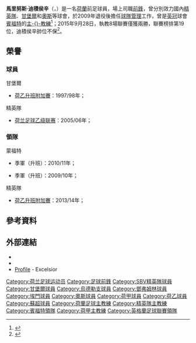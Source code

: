 {{noteTA|G1=足球|G2=FAcup|G3=uefa
|T=zh-hans:马里努斯·戴克胡伊岑; zh-hk:馬里努斯·迪積侯辛;
|1=zh-hans:马里努斯; zh-hk:馬里努斯;
|2=zh-hans:戴克胡伊岑; zh-hk:迪積侯辛;
}}
{{Infobox football biography
| name= 馬里努斯·迪積侯辛<br>''Marinus Dijkhuizen''
| fullname = Marinus Dijkhuizen
| image = 
| birth_date  = {{birth date and age|1972|1|4|df=y}} 
| birth_place = [[荷蘭|荷蘭]]{{tsl|en|'s-Gravenzande||斯赫拉芬赞德}}
| height = {{height|m=1.98}}
| currentclub = 
| clubnumber = 
| position = [[前鋒_(足球)|前鋒]]
| youthyears1= 1977–1993
| youthclubs1= 斯赫拉芬赞德
| youthyears2= 1993–1994
| youthclubs2= {{tsl|en|Excelsior Maassluis||馬斯勞斯精英}}
| years1 = 1994–1996 
| years2 = 1996–1999 
| years3 = 1999–2002 
| years4 = 2000–2001 
| years5 = 2001–2002 
| years6 = 2002–2005 
| years7 = 2005–2006 
| years8 = 2007–2008
| clubs1 = [[精英隊|精英隊]] 
| clubs2 = [[SC甘堡爾|甘堡爾]] 
| clubs3 = [[烏德勒支足球會|烏德勒支]] 
| clubs4 = → [[邓弗姆林足球俱乐部|鄧弗姆林]] 
| clubs5 = → [[埃門足球俱樂部|埃門]] 
| clubs6 = [[奧斯足球俱樂部|奧斯]] 
| clubs7 = [[精英隊|精英隊]] 
| clubs8 =[[SC甘堡爾|甘堡爾]]
| caps1 = 66 
| goals1 = 28 
| caps2 = 90 
| goals2 = 26 
| caps3 = 28 
| goals3 = 4 
| caps4 = 10 
| goals4 = 1 
| caps5 = 3 
| goals5 = 1 
| caps6 = 83 
| goals6 = 30 
| caps7 = 44 
| goals7 = 8 
| caps8 = 42 
| goals8 = 7
| years9 = 2008–2009    
| clubs9 = 斯赫拉芬赞德
| caps9 =  
| goals9 = 5
| nationalyears1 = 
| nationalteam1 = 
| nationalcaps1 = 
| nationalgoals1 = 
| manageryears1= 2009–2012
| managerclubs1= {{tsl|nl|v.v. Montfoort||蒙福特}}
| manageryears2= 2012–2014
| managerclubs2= {{tsl|nl|VV De Meern||德米恩}}
| manageryears3= 2014–2015
| managerclubs3= [[精英隊|精英隊]]
| manageryears4= 2015
| managerclubs4= [[布伦特福德足球俱乐部|賓福特]]
| pcupdate = 
| ntupdate =
}}

'''馬里努斯·迪積侯辛'''（{{lang-nl|'''Marinus Dijkhuizen'''}}，{{bd|1972年|1月4日|catidx=Dijkhuizen, Marinus}}）是一名[[荷蘭|荷蘭]]前足球員，場上司職[[前鋒_(足球)|前鋒]]，曾分別效力國內[[精英隊|精英隊]]、[[SC甘堡爾|甘堡爾]]和[[奧斯足球俱樂部|奧斯]]等球會，於2009年退役後擔任[[領隊_(足球)|球隊管理]]工作，曾是[[英冠|英冠]]球會[[布伦特福德足球俱乐部|賓福特]]的[[領隊_(足球)|主-{}-教練]]<ref name="Marinus Dijkhuizen">{{citenews |language = en |url = http://www.bbc.com/sport/0/football/32957307 |title = Marinus Dijkhuizen takes over as Brentford head coach |work = ''[[BBC_Sport|BBC Sport]]'' |date = 2015-06-01 |accessdate = 2015-06-01 |archive-date = 2015-08-17 |archive-url = https://web.archive.org/web/20150817132746/http://www.bbc.com/sport/0/football/32957307 |dead-url = no }}</ref>；2015年9月28日，執教8場聯賽僅獲兩勝，聯賽榜排第19位，迪積侯辛帥位不保<ref name="Marinus Dijkhuizen2">{{citenews |language = en |url = http://www.bbc.com/sport/0/football/34378513 |title = Brentford sack Marinus Dijkhuizen and appoint Lee Carsley |work = ''[[BBC_Sport|BBC Sport]]'' |date = 2015-09-28 |accessdate = 2015-09-29 |archive-date = 2015-09-30 |archive-url = https://web.archive.org/web/20150930222652/http://www.bbc.com/sport/0/football/34378513 |dead-url = no }}</ref>。

== 榮譽 ==
=== 球員 ===
;甘堡爾
* [[荷兰足球乙级联赛|荷乙升班附加賽]]：1997/98年；
;精英隊
* [[荷兰足球乙级联赛|荷兰足球乙级联赛]]：2005/06年；

=== 領隊 ===
;蒙福特
* {{tsl|en|Hoofdklasse|}}季軍（升班）：2010/11年；
* {{tsl|en|Eerste Klasse|}}季軍（升班）：2009/10年；
;精英隊
* [[荷兰足球乙级联赛|荷乙升班附加賽]]：2013/14年；

==參考資料==
{{reflist}}

==外部連結==
* {{soccerbase (manager)|id=2904}}
*{{soccerbase|id=23819}}
*[http://www.sbvexcelsior.nl/eerste-elftal/staf/#image-3163 Profile] {{Wayback|url=http://www.sbvexcelsior.nl/eerste-elftal/staf/#image-3163 |date=20201126062218 }} - Excelsior

{{DEFAULTSORT:Dijkhuizen, Marinus}}
[[Category:荷兰足球运动员|Category:荷兰足球运动员]]
[[Category:足球前鋒|Category:足球前鋒]]
[[Category:SBV精英隊球員|Category:SBV精英隊球員]]
[[Category:甘堡爾球員|Category:甘堡爾球員]]
[[Category:烏德勒支球員|Category:烏德勒支球員]]
[[Category:鄧弗姆林球員|Category:鄧弗姆林球員]]
[[Category:埃門球員|Category:埃門球員]]
[[Category:奧斯球員|Category:奧斯球員]]
[[Category:荷甲球員|Category:荷甲球員]]
[[Category:荷乙球員|Category:荷乙球員]]
[[Category:蘇超球員|Category:蘇超球員]]
[[Category:荷蘭足球主教練|Category:荷蘭足球主教練]]
[[Category:精英隊主教練|Category:精英隊主教練]]
[[Category:賓福特領隊|Category:賓福特領隊]]
[[Category:荷甲主教練|Category:荷甲主教練]]
[[Category:英格蘭足球聯賽領隊|Category:英格蘭足球聯賽領隊]]